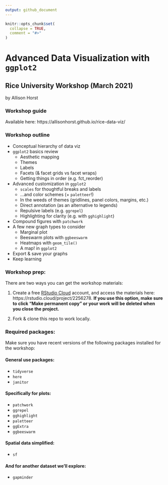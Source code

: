 ```yaml
---
output: github_document
---
```


<!-- README.md is generated from README.Rmd. Please edit that file -->

```r
knitr::opts_chunk$set(
  collapse = TRUE,
  comment = "#>"
)
```

# Advanced Data Visualization with `ggplot2`

## Rice University Workshop (March 2021)

by Allison Horst 

<!-- badges: start -->
<!-- badges: end -->

### Workshop guide

Available here: https://allisonhorst.github.io/rice-data-viz/

### Workshop outline 

-  Conceptual hierarchy of data viz
- `ggplot2` basics review
    - Aesthetic mapping
    - Themes
    - Labels
    - Facets (& facet grids vs facet wraps)
    - Getting things in order (e.g. fct_reorder)
- Advanced customization in `ggplot2`
    - `scales` for thoughtful breaks and labels
    - ...and color schemes (+ `paletteer`!)
    - In the weeds of themes (gridlines, panel colors, margins, etc.)
    - Direct annotation (as an alternative to legends)
    - Repulsive labels (e.g. `ggrepel`)
    - Highlighting for clarity (e.g. with `gghighlight`)
- Compound figures with `patchwork`
- A few new graph types to consider
    - Marginal plot
    - Beeswarm plots with `ggbeeswarm`
    - Heatmaps with `geom_tile()`
    - A map! in `ggplot2`
- Export & save your graphs
- Keep learning

### Workshop prep: 

There are two ways you can get the workshop materials: 

1. Create a free [RStudio Cloud](https://rstudio.cloud) account, and access the materials here: https://rstudio.cloud/project/2256278. **If you use this option, make sure to click "Make permanent copy" or your work will be deleted when you close the project.**

2. Fork & clone this repo to work locally. 

### Required packages: 

Make sure you have recent versions of the following packages installed for the workshop: 

#### General use packages:

- `tidyverse`
- `here`
- `janitor`

#### Specifically for plots:

- `patchwork`
- `ggrepel`
- `gghighlight`
- `paletteer`
- `ggExtra`
- `ggbeeswarm`

#### Spatial data simplified:

- `sf`

#### And for another dataset we'll explore:

- `gapminder`
